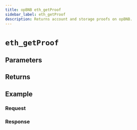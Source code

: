 ```yaml
---
title: opBNB eth_getProof
sidebar_label: eth_getProof
description: Returns account and storage proofs on opBNB.
---
```




# `eth_getProof`

<Description />

## Parameters


<Params />

## Returns


<Returns />

## Example


<Example />

### Request


<Request />

### Response


<Response />
